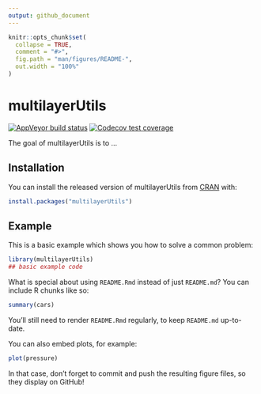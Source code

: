 ```yaml
---
output: github_document
---
```


<!-- README.md is generated from README.Rmd. Please edit that file -->

```r
knitr::opts_chunk$set(
  collapse = TRUE,
  comment = "#>",
  fig.path = "man/figures/README-",
  out.width = "100%"
)
```

# multilayerUtils

<!-- badges: start -->
[![AppVeyor build status](https://ci.appveyor.com/api/projects/status/github/willi3by/multilayerUtils?branch=master&svg=true)](https://ci.appveyor.com/project/willi3by/multilayerUtils)
[![Codecov test coverage](https://codecov.io/gh/willi3by/multilayerUtils/branch/master/graph/badge.svg)](https://codecov.io/gh/willi3by/multilayerUtils?branch=master)
<!-- badges: end -->

The goal of multilayerUtils is to ...

## Installation

You can install the released version of multilayerUtils from [CRAN](https://CRAN.R-project.org) with:

``` r
install.packages("multilayerUtils")
```

## Example

This is a basic example which shows you how to solve a common problem:

```r
library(multilayerUtils)
## basic example code
```

What is special about using `README.Rmd` instead of just `README.md`? You can include R chunks like so:

```r
summary(cars)
```

You'll still need to render `README.Rmd` regularly, to keep `README.md` up-to-date.

You can also embed plots, for example:

```r
plot(pressure)
```

In that case, don't forget to commit and push the resulting figure files, so they display on GitHub!
